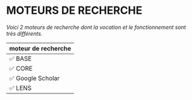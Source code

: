 # MOTEURS DE RECHERCHE

*Voici 2 moteurs de recherche dont la vocation et le fonctionnement sont très différents.*   

| moteur de recherche |
| :-- |
| ✅ BASE |
| ✅ CORE |
| ✅ Google Scholar |
| ✅ LENS |

